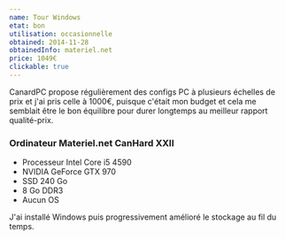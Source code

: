 ```yaml
---
name: Tour Windows
etat: bon
utilisation: occasionnelle
obtained: 2014-11-28
obtainedInfo: materiel.net
price: 1049€
clickable: true
---
```


CanardPC propose régulièrement des configs PC à plusieurs échelles de prix et j'ai pris celle à 1000€, puisque c'était mon budget et cela me semblait être le bon équilibre pour durer longtemps au meilleur rapport qualité-prix.

### Ordinateur Materiel.net CanHard XXII

- Processeur Intel Core i5 4590
- NVIDIA GeForce GTX 970
- SSD 240 Go
- 8 Go DDR3
- Aucun OS

J'ai installé Windows puis progressivement amélioré le stockage au fil du temps.
